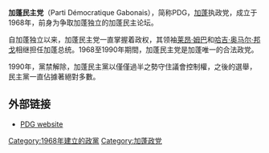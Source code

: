 {{short description|Ruling and dominant political party of Gabon}}
{{for|the party formed in 1945|Gabonese Democratic Party (1945)}}
{{Infobox political party
| name =
| native_name = Parti Démocratique Gabonais
| native_name_lang = fr
| abbreviation = PDG
| logo = {{Show if file exists|comment=檔案不存在，可從英文維基百科取得（本模板會在檔案恢復時自動顯示檔案，並由機器人自動清理模板，無需撤銷機器人的編輯）|file=Gabonese Democratic Party.png|text=Gabonese Democratic Party.png}}
| logo_size = 125px
| colorcode = {{Gabonese Democratic Party/meta/color}}
| leader =
| deputy_leader =
| spokesperson =
| foundation = 1953 (Gabonese Democratic Bloc)<br>{{nowrap|1968 (Gabonese Democratic Party)}}
| dissolution =
| ideology = [[保守主义|保守主义]]<br/>[[泛非主义|泛非主义]]<br/>[[世俗主义|世俗主义]]
| anthem = <center>"Hymne du Parti Démocratique Gabonais"<ref>http://pdgdakar.vefblog.net/cat14/1.html#_2</ref><br><small>"Anthem of the Gabonese Democratic Party"<br />{{Show if file exists|comment=檔案不存在 ，可從英文維基百科取得（本模板會在檔案恢復時自動顯示檔案，並由機器人自動清理模板，無需撤銷機器人的編輯）|file=Hymne du Parti Démocratique Gabonais.ogg|text=[[File:Hymne_du_Parti_Démocratique_Gabonais.ogg|215px]]}}</small></center>
| youth_wing = UJPDG
| womens_wing = UFPDG
| headquarters = [[Libreville|Libreville]]
| position = [[中间偏右|中间偏右]]
| religion =
| international = [[中间派民主国际|中间派民主国际]]
| newspaper =
| slogan = "对话、宽容、和平"
| seats1_title = [[National_Assembly_of_Gabon|National Assembly]]
| seats1 = {{Composition bar|98|143|hex={{Gabonese Democratic Party/meta/color}}}}
| seats2_title = [[Senate_of_Gabon|Senate]]
| seats2 = {{Composition bar|81|102|hex={{Gabonese Democratic Party/meta/color}}}}
| website = {{URL|http://www.pdg-gabon.com}}
| country = Gabon
}}

'''加蓬民主党'''（Parti Démocratique Gabonais），简称PDG，[[加蓬|加蓬]]执政党，成立于1968年，前身为争取加蓬独立的加蓬民主论坛。

自加蓬独立以来，加蓬民主党一直掌握着政权，其领袖[[莱昂·姆巴|莱昂·姆巴]]和[[哈吉·奥马尔·邦戈|哈吉·奥马尔·邦戈]]相继担任加蓬总统。1968至1990年期間，加蓬民主党是加蓬唯一的合法政党。

1990年，黨禁解除，加蓬民主黨以僅僅過半之勢守住議會控制權，之後的選舉，民主黨一直佔據著絕對多數。

== 外部链接 ==
*[http://www.pdg-gabon.org PDG website]{{Wayback|url=http://www.pdg-gabon.org/ |date=20190502192215 }} {{fr}}

{{政黨小作品}}

[[Category:1968年建立的政黨|Category:1968年建立的政黨]]
[[Category:加蓬政党|Category:加蓬政党]]